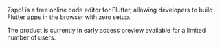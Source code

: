 Zapp! is a free online code editor for Flutter, allowing developers to build Flutter apps in the browser with zero setup.

The product is currently in early access preview available for a limited number of users.
